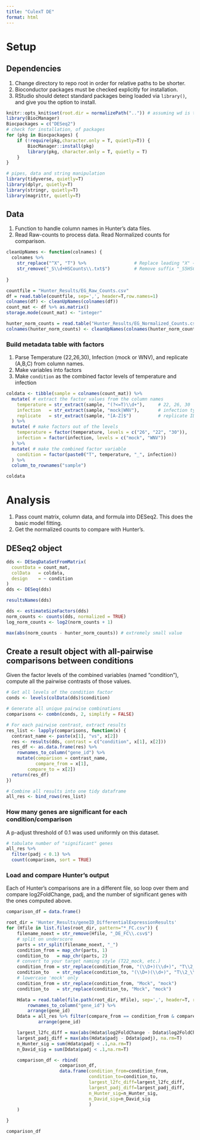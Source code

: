 ```yaml
---
title: "CulexT DE"
format: html
---
```

# Setup

## Dependencies

1. Change directory to repo root in order for relative paths to be shorter.
2. Bioconductor packages must be checked explicitly for installation.
3. RStudio should detect standard packages being loaded via `library()`, and give you the option to install.  


```r
knitr::opts_knit$set(root.dir = normalizePath("..")) # assuming wd is this file's directory: 04_DEseq2
library(BiocManager)
Biocpackages = c("DESeq2")
# check for installation, of packages
for (pkg in Biocpackages) {
    if (!require(pkg,character.only = T, quietly=T)) {
        BiocManager::install(pkg)
        library(pkg, character.only = T, quietly = T)
    }
}

# pipes, data and string manipulation
library(tidyverse, quietly=T)
library(dplyr, quietly=T)
library(stringr, quietly=T)
library(magrittr, quietly=T)
```

## Data

1. Function to handle column names in Hunter's data files.
2. Read Raw-counts to process data. Read Normalized counts for comparison.
```r
cleanUpNames <- function(colnames) {
  colnames %>%
    str_replace("^X", "T") %>%                  # Replace leading "X" → "T"
    str_remove("_S\\d+HSCounts\\.txt$")         # Remove suffix "_S5HSCounts.txt"
  
}
```

```r
countfile = "Hunter_Results/EG_Raw_Counts.csv"
df = read.table(countfile, sep=',', header=T,row.names=1)
colnames(df) <- cleanUpNames(colnames(df))
count_mat <- df %>% as.matrix()
storage.mode(count_mat) <- "integer"

hunter_norm_counts = read.table("Hunter_Results/EG_Normalized_Counts.csv", sep = ',', header=T, row.names=1)
colnames(hunter_norm_counts) <- cleanUpNames(colnames(hunter_norm_counts))
```

### Build metadata table with factors

1. Parse Temperature (22,26,30), Infection (mock or WNV), and replicate (A,B,C) from column names.
2. Make variables into factors
3. Make `condition` as the combined factor levels of temperature and infection

```r
coldata <- tibble(sample = colnames(count_mat)) %>%
  mutate( # extract the factor values from the column names
    temperature = str_extract(sample, "(?<=T)\\d+"),     # 22, 26, 30
    infection   = str_extract(sample, "mock|WNV"),       # infection type
    replicate   = str_extract(sample, "[A-Z]$")          # replicate ID (A, B, C)
  ) %>%
  mutate( # make factors out of the levels
    temperature = factor(temperature, levels = c("26", "22", "30")), 
    infection = factor(infection, levels = c("mock", "WNV"))
  ) %>%
  mutate( # make the combined factor variable
    condition = factor(paste0("T", temperature, "_", infection))
  ) %>%
  column_to_rownames("sample")

coldata
```

# Analysis

1. Pass count matrix, column data, and formula into DESeq2. This does the basic model fitting.
2. Get the normalized counts to compare with Hunter's.

## DESeq2 object
```r
dds <- DESeqDataSetFromMatrix(
  countData = count_mat,
  colData   = coldata,
  design    = ~ condition
)
dds <- DESeq(dds)

resultsNames(dds)
```

```r
dds <- estimateSizeFactors(dds)
norm_counts <- counts(dds, normalized = TRUE)
log_norm_counts <- log2(norm_counts + 1)
```

```r
max(abs(norm_counts - hunter_norm_counts)) # extremely small value
```

## Create a result object with all-pairwise comparisons between conditions

Given the factor levels of the combined variables (named "condition"), compute all the
pairwise contrasts of those values.

```r
# Get all levels of the condition factor
conds <- levels(colData(dds)$condition)

# Generate all unique pairwise combinations
comparisons <- combn(conds, 2, simplify = FALSE)

# For each pairwise contrast, extract results
res_list <- lapply(comparisons, function(x) {
  contrast_name <- paste(x[1], "vs", x[2])
  res <- results(dds, contrast = c("condition", x[1], x[2]))
  res_df <- as.data.frame(res) %>%
    rownames_to_column("gene_id") %>%
    mutate(comparison = contrast_name,
           compare_from = x[1], 
        compare_to = x[2])
  return(res_df)
})

# Combine all results into one tidy dataframe
all_res <- bind_rows(res_list)
```

### How many genes are significant for each condition/comparison

A p-adjust threshold of 0.1 was used uniformly on this dataset.

```r
# tabulate number of "significant" genes
all_res %>%
  filter(padj < 0.1) %>%
  count(comparison, sort = TRUE)
```

### Load and compare Hunter's output

Each of Hunter's comparisons are in a different file, so loop over them and compare
log2FoldChange, padj, and the number of significant genes with the ones computed above.

```r

comparison_df = data.frame()

root_dir = 'Hunter_Results/geneID_DifferentialExpressionResults'
for (Hfile in list.files(root_dir, pattern="*_FC.csv")) {
    filename_noext = str_remove(Hfile, "_DE_FC\\.csv$")
    # split on underscore
    parts = str_split(filename_noext, "_")
    condition_from = map_chr(parts, 1)
    condition_to   = map_chr(parts, 2)
    # convert to your target naming style (T22_mock, etc.)
    condition_from = str_replace(condition_from, "(\\D+)(\\d+)", "T\\2_\\1")
    condition_to   = str_replace(condition_to, "(\\D+)(\\d+)", "T\\2_\\1")
    # lowercase 'mock' only
    condition_from = str_replace(condition_from, "Mock", "mock")
    condition_to   = str_replace(condition_to, "Mock", "mock")

    Hdata = read.table(file.path(root_dir, Hfile), sep=',', header=T, row.names=1) %>%
        rownames_to_column("gene_id") %>% 
        arrange(gene_id)
    Ddata = all_res %>% filter(compare_from == condition_from & compare_to == condition_to) %>% 
            arrange(gene_id)

    largest_l2fc_diff = max(abs(Hdata$log2FoldChange - Ddata$log2FoldChange), na.rm=T)
    largest_padj_diff = max(abs(Hdata$padj - Ddata$padj), na.rm=T)
    n_Hunter_sig = sum(Hdata$padj < .1,na.rm=T)
    n_David_sig = sum(Ddata$padj < .1,na.rm=T)

    comparison_df <- rbind(
                    comparison_df,
                    data.frame(condition_from=condition_from,
                               condition_to=condition_to,
                               largest_l2fc_diff=largest_l2fc_diff,
                               largest_padj_diff=largest_padj_diff,
                               n_Hunter_sig=n_Hunter_sig,
                               n_David_sig=n_David_sig
                               )
    )

}

comparison_df
```